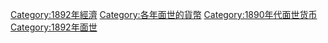 [[Category:1892年經濟|Category:1892年經濟]]
[[Category:各年面世的貨幣|Category:各年面世的貨幣]]
[[Category:1890年代面世货币|Category:1890年代面世货币]]
[[Category:1892年面世|Category:1892年面世]]